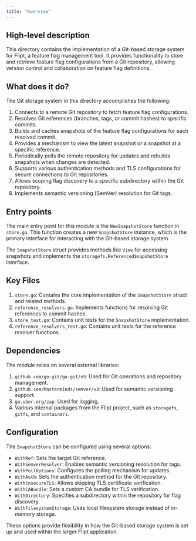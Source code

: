 ```yaml
---
title: "Overview"
---
```


## High-level description
This directory contains the implementation of a Git-based storage system for Flipt, a feature flag management tool. It provides functionality to store and retrieve feature flag configurations from a Git repository, allowing version control and collaboration on feature flag definitions.

## What does it do?
The Git storage system in this directory accomplishes the following:

1. Connects to a remote Git repository to fetch feature flag configurations.
2. Resolves Git references (branches, tags, or commit hashes) to specific commits.
3. Builds and caches snapshots of the feature flag configurations for each resolved commit.
4. Provides a mechanism to view the latest snapshot or a snapshot at a specific reference.
5. Periodically polls the remote repository for updates and rebuilds snapshots when changes are detected.
6. Supports various authentication methods and TLS configurations for secure connections to Git repositories.
7. Allows scoping flag discovery to a specific subdirectory within the Git repository.
8. Implements semantic versioning (SemVer) resolution for Git tags.

## Entry points
The main entry point for this module is the `NewSnapshotStore` function in `store.go`. This function creates a new `SnapshotStore` instance, which is the primary interface for interacting with the Git-based storage system.

The `SnapshotStore` struct provides methods like `View` for accessing snapshots and implements the `storagefs.ReferencedSnapshotStore` interface.

## Key Files
1. `store.go`: Contains the core implementation of the `SnapshotStore` struct and related methods.
2. `reference_resolvers.go`: Implements functions for resolving Git references to commit hashes.
3. `store_test.go`: Contains unit tests for the `SnapshotStore` implementation.
4. `reference_resolvers_test.go`: Contains unit tests for the reference resolver functions.

## Dependencies
The module relies on several external libraries:

1. `github.com/go-git/go-git/v5`: Used for Git operations and repository management.
2. `github.com/Masterminds/semver/v3`: Used for semantic versioning support.
3. `go.uber.org/zap`: Used for logging.
4. Various internal packages from the Flipt project, such as `storagefs`, `gitfs`, and `containers`.

## Configuration
The `SnapshotStore` can be configured using several options:

- `WithRef`: Sets the target Git reference.
- `WithSemverResolver`: Enables semantic versioning resolution for tags.
- `WithPollOptions`: Configures the polling mechanism for updates.
- `WithAuth`: Sets the authentication method for the Git repository.
- `WithInsecureTLS`: Allows skipping TLS certificate verification.
- `WithCABundle`: Sets a custom CA bundle for TLS verification.
- `WithDirectory`: Specifies a subdirectory within the repository for flag discovery.
- `WithFilesystemStorage`: Uses local filesystem storage instead of in-memory storage.

These options provide flexibility in how the Git-based storage system is set up and used within the larger Flipt application.